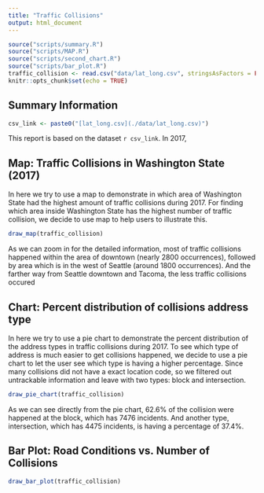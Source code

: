 ```yaml
---
title: "Traffic Collisions"
output: html_document
---
```


```r
source("scripts/summary.R")
source("scripts/MAP.R")
source("scripts/second_chart.R")
source("scripts/bar_plot.R")
traffic_collision <- read.csv("data/lat_long.csv", stringsAsFactors = FALSE, fileEncoding="latin1")
knitr::opts_chunk$set(echo = TRUE)
```
## Summary Information 

```r
csv_link <- paste0("[lat_long.csv](./data/lat_long.csv)")
```
This report is based on the dataset `r csv_link`. In 2017, 



## Map: Traffic Collisions in Washington State (2017)

In here we try to use a map to demonstrate in which area of Washington State had the highest amount of traffic collisions during 2017. For finding which area inside Washington State has the highest number of traffic collision, we decide to use map to help users to illustrate this.
```r
draw_map(traffic_collision)
```
As we can zoom in for the detailed information, most of traffic collisions happened within the area of downtown (nearly 2800 occurrences), followed by area which is in the west of Seattle (around 1800 occurrences). And the farther way from Seattle downtown and Tacoma, the less traffic collisions occured

## Chart: Percent distribution of collisions address type

In here we try to use a pie chart to demonstrate the percent distribution of the address types in traffic collisions during 2017. To see which type of address is much easier to get collisions happened, we decide to use a pie chart to let the user see which type is having a higher percentage. Since many collisions did not have a exact location code, so we filtered out untrackable information and leave with two types: block and intersection.
```r
draw_pie_chart(traffic_collision)
```
As we can see directly from the pie chart, 62.6% of the collision were happened at the block, which has 7476 incidents. And another type, intersection, which has 4475 incidents, is having a percentage of 37.4%.

## Bar Plot: Road Conditions vs. Number of Collisions
```r
draw_bar_plot(traffic_collision)
```
